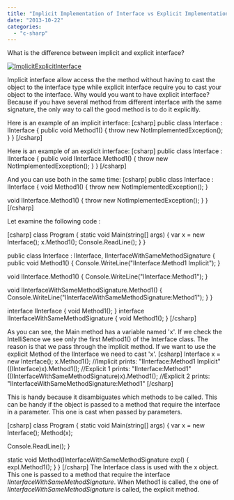 ```yaml
---
title: "Implicit Implementation of Interface vs Explicit Implementation of Interface"
date: "2013-10-22"
categories: 
  - "c-sharp"
---
```


What is the difference between implicit and explicit interface?

[![ImplicitExplicitInterface](http://patrickdesjardins.com/blog/wp-content/uploads/2013/10/ImplicitExplicitInterface-400x228.png)](http://patrickdesjardins.com/blog/?attachment_id=2350)

Implicit interface allow access the the method without having to cast the object to the interface type while explicit interface require you to cast your object to the interface. Why would you want to have explicit interface? Because if you have several method from different interface with the same signature, the only way to call the good method is to do it explicitly.

Here is an example of an implicit interface: \[csharp\] public class Interface : IInterface { public void Method1() { throw new NotImplementedException(); } } \[/csharp\]

Here is an example of an explicit interface: \[csharp\] public class Interface : IInterface { public void IInterface.Method1() { throw new NotImplementedException(); } } \[/csharp\]

And you can use both in the same time: \[csharp\] public class Interface : IInterface { void Method1() { throw new NotImplementedException(); }

void IInterface.Method1() { throw new NotImplementedException(); } } \[/csharp\]

Let examine the following code :

\[csharp\] class Program { static void Main(string\[\] args) { var x = new Interface(); x.Method1(); Console.ReadLine(); } }

public class Interface : IInterface, IInterfaceWithSameMethodSignature { public void Method1() { Console.WriteLine("IInterface:Method1 Implicit"); }

void IInterface.Method1() { Console.WriteLine("IInterface:Method1"); }

void IInterfaceWithSameMethodSignature.Method1() { Console.WriteLine("IInterfaceWithSameMethodSignature:Method1"); } }

interface IInterface { void Method1(); } interface IInterfaceWithSameMethodSignature { void Method1(); } \[/csharp\]

As you can see, the Main method has a variable named 'x'. If we check the IntelliSence we see only the first Method1() of the Interface class. The reason is that we pass through the implicit method. If we want to use the explicit Method of the IInterface we need to cast 'x'. \[csharp\] Interface x = new Interface(); x.Method1(); //Implicit prints: "IInterface:Method1 Implicit" ((IInterface)x).Method1(); //Explicit 1 prints: "IInterface:Method1" ((IInterfaceWithSameMethodSignature)x).Method1(); //Explicit 2 prints: "IInterfaceWithSameMethodSignature:Method1" \[/csharp\]

This is handy because it disambiguates which methods to be called. This can be handy if the object is passed to a method that require the interface in a parameter. This one is cast when passed by parameters.

\[csharp\] class Program { static void Main(string\[\] args) { var x = new Interface(); Method(x);

Console.ReadLine(); }

static void Method(IInterfaceWithSameMethodSignature expl) { expl.Method1(); } } \[/csharp\] The Interface class is used with the x object. This one is passed to a method that require the interface _IInterfaceWithSameMethodSignature_. When Method1 is called, the one of _IInterfaceWithSameMethodSignature_ is called, the explicit method.
